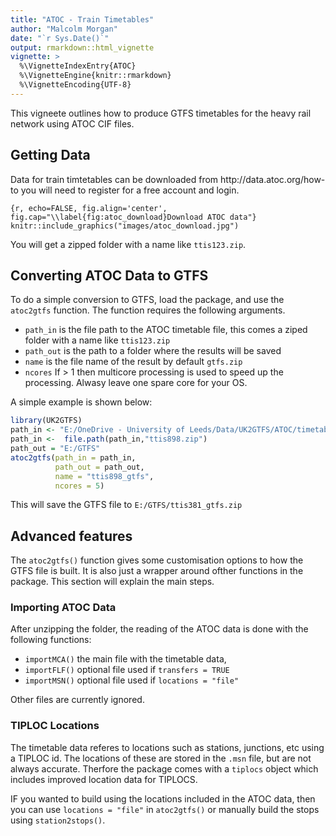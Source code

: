 ```yaml
---
title: "ATOC - Train Timetables"
author: "Malcolm Morgan"
date: "`r Sys.Date()`"
output: rmarkdown::html_vignette
vignette: >
  %\VignetteIndexEntry{ATOC}
  %\VignetteEngine{knitr::rmarkdown}
  %\VignetteEncoding{UTF-8}
---
```


This vigneete outlines how to produce GTFS timetables for the heavy rail network using ATOC CIF files.

## Getting Data

Data for train timtetables can be downloaded from http://data.atoc.org/how-to you will need to register for a free account and login.

```{r, echo=FALSE, fig.align='center', fig.cap="\\label{fig:atoc_download}Download ATOC data"}
knitr::include_graphics("images/atoc_download.jpg")
```

You will get a zipped folder with a name like `ttis123.zip`.

## Converting ATOC Data to GTFS

To do a simple conversion to GTFS, load the package, and use the `atoc2gtfs` function. The function requires the following arguments.

* `path_in` is the file path to the ATOC timetable file, this comes a ziped folder with a name like `ttis123.zip`
* `path_out` is the path to a folder where the results will be saved
* `name` is the file name of the result by default `gtfs.zip`
* `ncores` If > 1 then multicore processing is used to speed up the processing. Alwasy leave one spare core for your OS.

A simple example is shown below:

```r
library(UK2GTFS)
path_in <- "E:/OneDrive - University of Leeds/Data/UK2GTFS/ATOC/timetable"
path_in <-  file.path(path_in,"ttis898.zip")
path_out = "E:/GTFS"
atoc2gtfs(path_in = path_in, 
          path_out = path_out,
          name = "ttis898_gtfs",
          ncores = 5)

```

This will save the GTFS file to `E:/GTFS/ttis381_gtfs.zip`

## Advanced features

The `atoc2gtfs()` function gives some customisation options to how the GTFS file is built. It is also just a wrapper around ofther functions in the package. This section will explain the main steps.

### Importing ATOC Data

After unzipping the folder, the reading of the ATOC data is done with the following functions:


* `importMCA()` the main file with the timetable data, 
* `importFLF()` optional file used if `transfers = TRUE`
* `importMSN()` optional file used if `locations = "file"`

Other files are currently ignored.

### TIPLOC Locations

The timetable data referes to locations such as stations, junctions, etc using a TIPLOC id. The locations of these are stored in the `.msn` file, but are not always accurate. Therfore the package comes with a `tiplocs` object which includes improved location data for TIPLOCS.

IF you wanted to build using the locations included in the ATOC data, then you can use `locations = "file"` in `atoc2gtfs()` or manually build the stops using `station2stops()`.






